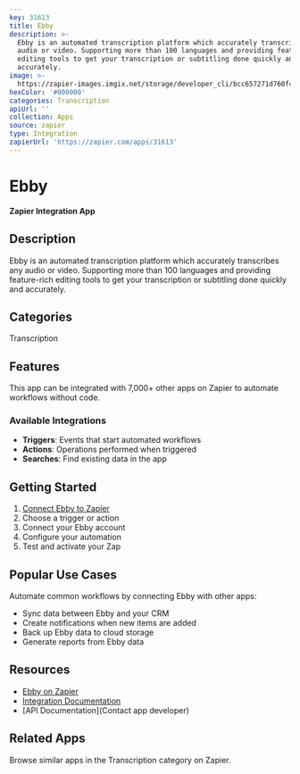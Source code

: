 ```yaml
---
key: 31613
title: Ebby
description: >-
  Ebby is an automated transcription platform which accurately transcribes any
  audio or video. Supporting more than 100 languages and providing feature-rich
  editing tools to get your transcription or subtitling done quickly and
  accurately.
image: >-
  https://zapier-images.imgix.net/storage/developer_cli/bcc657271d760f4091d8dd3107a4a2a9.png?auto=format%2Ccompress&ixlib=python-3.0.0&q=50
hexColor: '#000000'
categories: Transcription
apiUrl: ''
collection: Apps
source: zapier
type: Integration
zapierUrl: 'https://zapier.com/apps/31613'
---
```

# Ebby

**Zapier Integration App**

## Description

Ebby is an automated transcription platform which accurately transcribes any audio or video. Supporting more than 100 languages and providing feature-rich editing tools to get your transcription or subtitling done quickly and accurately.

## Categories

Transcription

## Features

This app can be integrated with 7,000+ other apps on Zapier to automate workflows without code.

### Available Integrations

- **Triggers**: Events that start automated workflows
- **Actions**: Operations performed when triggered
- **Searches**: Find existing data in the app

## Getting Started

1. [Connect Ebby to Zapier](https://zapier.com/apps/31613)
2. Choose a trigger or action
3. Connect your Ebby account
4. Configure your automation
5. Test and activate your Zap

## Popular Use Cases

Automate common workflows by connecting Ebby with other apps:

- Sync data between Ebby and your CRM
- Create notifications when new items are added
- Back up Ebby data to cloud storage
- Generate reports from Ebby data

## Resources

- [Ebby on Zapier](https://zapier.com/apps/31613)
- [Integration Documentation](https://zapier.com/apps/31613/integrations)
- [API Documentation](Contact app developer)

## Related Apps

Browse similar apps in the Transcription category on Zapier.
